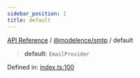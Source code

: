 ```yaml
---
sidebar_position: 1
title: default
---
```


[API Reference](/api-reference/@modelence/smtp/variables/../../../index) / [@modelence/smtp](/api-reference/@modelence/smtp/variables/../index) / default

> **default**: `EmailProvider`

Defined in: [index.ts:100](https://github.com/modelence/modelence/blob/72f2a5050bb3bf1619f84e102334e228d88425d2/packages/smtp/src/index.ts#L100)
